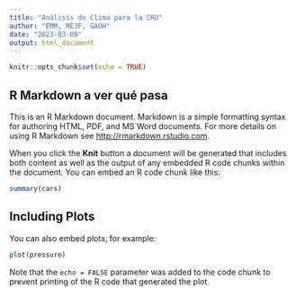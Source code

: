 ```yaml
---
title: "Análisis de Clima para la CRU"
author: "EMM, MEJF, GAOH"
date: "2023-03-09"
output: html_document
---
```


```r
knitr::opts_chunk$set(echo = TRUE)
```

## R Markdown a ver qué pasa

This is an R Markdown document. Markdown is a simple formatting syntax for authoring HTML, PDF, and MS Word documents. For more details on using R Markdown see <http://rmarkdown.rstudio.com>.

When you click the **Knit** button a document will be generated that includes both content as well as the output of any embedded R code chunks within the document. You can embed an R code chunk like this:

```r
summary(cars)
```

## Including Plots

You can also embed plots, for example:

```r
plot(pressure)
```

Note that the `echo = FALSE` parameter was added to the code chunk to prevent printing of the R code that generated the plot.
